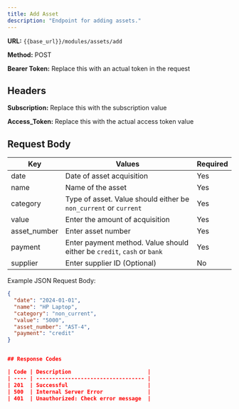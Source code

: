 ```yaml
---
title: Add Asset
description: "Endpoint for adding assets."
---
```


**URL:** `{{base_url}}/modules/assets/add`  <br />

**Method:** POST  <br />

**Bearer Token:** Replace this with an actual token in the request

## Headers
**Subscription:** Replace this with the subscription value  <br />

**Access_Token:** Replace this with the actual access token value

## Request Body

| Key           | Values                          | Required |
| ------------- | ------------------------------- | -------- |
| date          | Date of asset acquisition      | Yes      |
| name          | Name of the asset              | Yes      |
| category      | Type of asset. Value should either be `non_current` or `current` | Yes      |
| value         | Enter the amount of acquisition| Yes      |
| asset_number  | Enter asset number             | Yes      |
| payment       | Enter payment method. Value should either be `credit`, `cash` or `bank` | Yes      |
| supplier      | Enter supplier ID (Optional)   | No       |

Example JSON Request Body:

```json
{
  "date": "2024-01-01",
  "name": "HP Laptop",
  "category": "non_current",
  "value": "5000",
  "asset_number": "AST-4",
  "payment": "credit"
}


## Response Codes

| Code | Description                        |
| ---- | ---------------------------------- |
| 201  | Successful                         |
| 500  | Internal Server Error              |
| 401  | Unauthorized: Check error message  |
